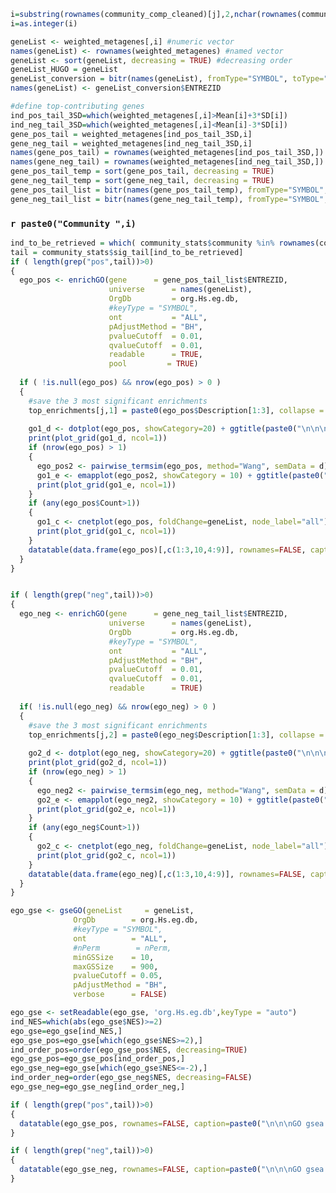 ```r
i=substring(rownames(community_comp_cleaned)[j],2,nchar(rownames(community_comp_cleaned)[j]))
i=as.integer(i)

geneList <- weighted_metagenes[,i] #numeric vector
names(geneList) <- rownames(weighted_metagenes) #named vector
geneList <- sort(geneList, decreasing = TRUE) #decreasing order
geneList_HUGO = geneList
geneList_conversion = bitr(names(geneList), fromType="SYMBOL", toType="ENTREZID", OrgDb="org.Hs.eg.db")
names(geneList) <- geneList_conversion$ENTREZID

#define top-contributing genes
ind_pos_tail_3SD=which(weighted_metagenes[,i]>Mean[i]+3*SD[i])
ind_neg_tail_3SD=which(weighted_metagenes[,i]<Mean[i]-3*SD[i])
gene_pos_tail = weighted_metagenes[ind_pos_tail_3SD,i]
gene_neg_tail = weighted_metagenes[ind_neg_tail_3SD,i]
names(gene_pos_tail) = rownames(weighted_metagenes[ind_pos_tail_3SD,])
names(gene_neg_tail) = rownames(weighted_metagenes[ind_neg_tail_3SD,])
gene_pos_tail_temp = sort(gene_pos_tail, decreasing = TRUE)
gene_neg_tail_temp = sort(gene_neg_tail, decreasing = TRUE)
gene_pos_tail_list = bitr(names(gene_pos_tail_temp), fromType="SYMBOL", toType="ENTREZID", OrgDb="org.Hs.eg.db")
gene_neg_tail_list = bitr(names(gene_neg_tail_temp), fromType="SYMBOL", toType="ENTREZID", OrgDb="org.Hs.eg.db")
```

### `r paste0("Community ",i)`

```r
ind_to_be_retrieved = which( community_stats$community %in% rownames(community_comp_cleaned)[j])
tail = community_stats$sig_tail[ind_to_be_retrieved]
if ( length(grep("pos",tail))>0)
{
  ego_pos <- enrichGO(gene      = gene_pos_tail_list$ENTREZID,
                      universe      = names(geneList),
                      OrgDb         = org.Hs.eg.db,
                      #keyType = "SYMBOL",
                      ont           = "ALL",
                      pAdjustMethod = "BH",
                      pvalueCutoff  = 0.01,
                      qvalueCutoff  = 0.01,
                      readable      = TRUE,
                      pool         = TRUE)
  
  if ( !is.null(ego_pos) && nrow(ego_pos) > 0 )
  {
    #save the 3 most significant enrichments
    top_enrichments[j,1] = paste0(ego_pos$Description[1:3], collapse = " - ")
    
    go1_d <- dotplot(ego_pos, showCategory=20) + ggtitle(paste0("\n\n\ndotplot of the top-contributing genes (pos tail) in community ",rownames(community_comp_cleaned)[j]))
    print(plot_grid(go1_d, ncol=1)) 
    if (nrow(ego_pos) > 1)
    {
      ego_pos2 <- pairwise_termsim(ego_pos, method="Wang", semData = d)
      go1_e <- emapplot(ego_pos2, showCategory = 10) + ggtitle(paste0("\n\n\nemapplot of the top-contributing genes (pos tail) in community ",rownames(community_comp_cleaned)[j]))
      print(plot_grid(go1_e, ncol=1))
    }
    if (any(ego_pos$Count>1))
    {
      go1_c <- cnetplot(ego_pos, foldChange=geneList, node_label="all") + ggtitle(paste0("\n\n\ncnetplot of the top-contributing genes (pos tail) in community ",rownames(community_comp_cleaned)[j]))
      print(plot_grid(go1_c, ncol=1)) 
    }
    datatable(data.frame(ego_pos)[,c(1:3,10,4:9)], rownames=FALSE, caption=paste0("\n\n\nGO overexpression analysis for top-contributing genes (pos tail) in community ",rownames(community_comp_cleaned)[j]) ) 
  } 
}


if ( length(grep("neg",tail))>0)
{
  ego_neg <- enrichGO(gene      = gene_neg_tail_list$ENTREZID,
                      universe      = names(geneList),
                      OrgDb         = org.Hs.eg.db,
                      #keyType = "SYMBOL",
                      ont           = "ALL",
                      pAdjustMethod = "BH",
                      pvalueCutoff  = 0.01,
                      qvalueCutoff  = 0.01,
                      readable      = TRUE)
  
  if( !is.null(ego_neg) && nrow(ego_neg) > 0 )
  {
    #save the 3 most significant enrichments
    top_enrichments[j,2] = paste0(ego_neg$Description[1:3], collapse = " - ")
    
    go2_d <- dotplot(ego_neg, showCategory=20) + ggtitle(paste0("\n\n\ndotplot of the top-contributing genes (neg tail) in community ",rownames(community_comp_cleaned)[j]))
    print(plot_grid(go2_d, ncol=1)) 
    if (nrow(ego_neg) > 1)
    {
      ego_neg2 <- pairwise_termsim(ego_neg, method="Wang", semData = d)
      go2_e <- emapplot(ego_neg2, showCategory = 10) + ggtitle(paste0("\n\n\nemapplot of the top-contributing genes (neg tail) in community ",rownames(community_comp_cleaned)[j]))
      print(plot_grid(go2_e, ncol=1)) 
    }
    if (any(ego_neg$Count>1))
    {
      go2_c <- cnetplot(ego_neg, foldChange=geneList, node_label="all") + ggtitle(paste0("\n\n\ncnetplot of the top-contributing genes (neg tail) in community ",rownames(community_comp_cleaned)[j]))
      print(plot_grid(go2_c, ncol=1)) 
    }
    datatable(data.frame(ego_neg)[,c(1:3,10,4:9)], rownames=FALSE, caption=paste0("\n\n\nGO overexpression analysis for top-contributing genes (neg tail) in community ",rownames(community_comp_cleaned)[j])) 
  } 
}

ego_gse <- gseGO(geneList     = geneList,
              OrgDb        = org.Hs.eg.db,
              #keyType = "SYMBOL",
              ont          = "ALL",
              #nPerm        = nPerm, 
              minGSSize    = 10,
              maxGSSize    = 900,
              pvalueCutoff = 0.05,
              pAdjustMethod = "BH",
              verbose      = FALSE)

ego_gse <- setReadable(ego_gse, 'org.Hs.eg.db',keyType = "auto")
ind_NES=which(abs(ego_gse$NES)>=2)
ego_gse=ego_gse[ind_NES,]
ego_gse_pos=ego_gse[which(ego_gse$NES>=2),]
ind_order_pos=order(ego_gse_pos$NES, decreasing=TRUE)
ego_gse_pos=ego_gse_pos[ind_order_pos,]
ego_gse_neg=ego_gse[which(ego_gse$NES<=-2),]
ind_order_neg=order(ego_gse_neg$NES, decreasing=FALSE)
ego_gse_neg=ego_gse_neg[ind_order_neg,]

if ( length(grep("pos",tail))>0)
{
  datatable(ego_gse_pos, rownames=FALSE, caption=paste0("\n\n\nGO gsea for top-contributing genes (pos tail) in community ",rownames(community_comp_cleaned)[j]))
}

if ( length(grep("neg",tail))>0)
{
  datatable(ego_gse_neg, rownames=FALSE, caption=paste0("\n\n\nGO gsea for top-contributing genes (neg tail) in community ",rownames(community_comp_cleaned)[j]))
}
```

<br><br><br>